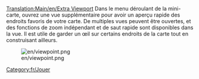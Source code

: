 [[Translation:Main/en/Extra Viewport]]
{{en/-}}
[[Category:fr/Jouer]]
Dans le menu déroulant de la mini-carte, ouvrez une vue supplémentaire pour avoir un aperçu rapide des endroits favoris de votre carte. De multiples vues peuvent être ouvertes, et des fonctions de zoom indépendant et de saut rapide sont disponibles dans la vue. Il est utile de garder un œil sur certains endroits de la carte tout en construisant ailleurs.

[[File:en/viewpoint.png]]
